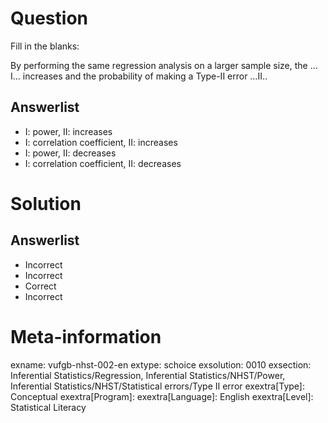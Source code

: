 Question
========
  
Fill in the blanks:

By performing the same regression analysis on a larger sample size, the ...I... 
increases and the probability of making a Type-II error ...II..

Answerlist
----------
* I: power, II: increases
* I: correlation coefficient, II: increases
* I: power, II: decreases
* I: correlation coefficient, II: decreases

Solution
========
  
Answerlist
----------
* Incorrect
* Incorrect
* Correct
* Incorrect

Meta-information
================
exname: vufgb-nhst-002-en
extype: schoice
exsolution: 0010
exsection: Inferential Statistics/Regression, Inferential Statistics/NHST/Power, Inferential Statistics/NHST/Statistical errors/Type II error
exextra[Type]: Conceptual
exextra[Program]: 
exextra[Language]: English
exextra[Level]: Statistical Literacy